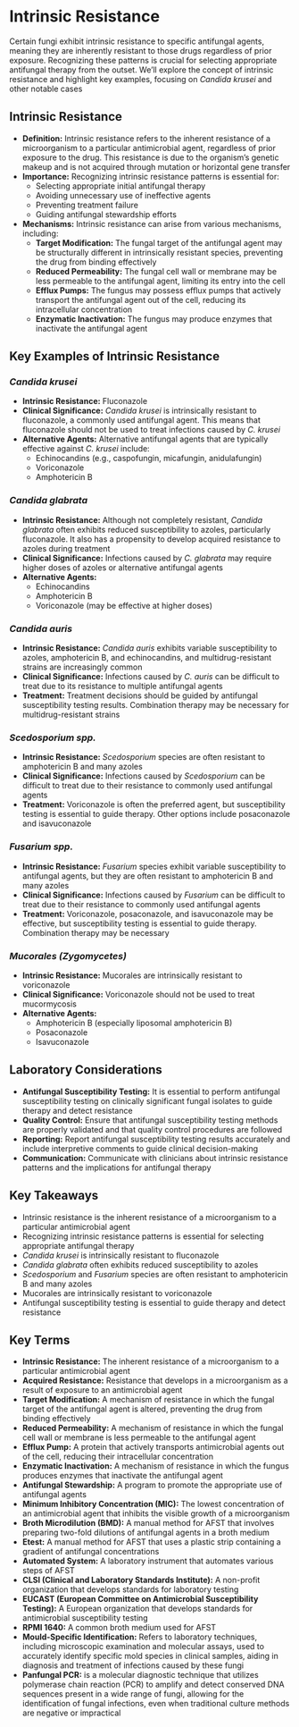 # Intrinsic Resistance {-}

Certain fungi exhibit intrinsic resistance to specific antifungal agents, meaning they are inherently resistant to those drugs regardless of prior exposure. Recognizing these patterns is crucial for selecting appropriate antifungal therapy from the outset. We'll explore the concept of intrinsic resistance and highlight key examples, focusing on *Candida krusei* and other notable cases

## **Intrinsic Resistance** {-}

*   **Definition:** Intrinsic resistance refers to the inherent resistance of a microorganism to a particular antimicrobial agent, regardless of prior exposure to the drug. This resistance is due to the organism's genetic makeup and is not acquired through mutation or horizontal gene transfer
*   **Importance:** Recognizing intrinsic resistance patterns is essential for:
    *   Selecting appropriate initial antifungal therapy
    *   Avoiding unnecessary use of ineffective agents
    *   Preventing treatment failure
    *   Guiding antifungal stewardship efforts
*   **Mechanisms:** Intrinsic resistance can arise from various mechanisms, including:
    *   **Target Modification:** The fungal target of the antifungal agent may be structurally different in intrinsically resistant species, preventing the drug from binding effectively
    *   **Reduced Permeability:** The fungal cell wall or membrane may be less permeable to the antifungal agent, limiting its entry into the cell
    *   **Efflux Pumps:** The fungus may possess efflux pumps that actively transport the antifungal agent out of the cell, reducing its intracellular concentration
    *   **Enzymatic Inactivation:** The fungus may produce enzymes that inactivate the antifungal agent

## **Key Examples of Intrinsic Resistance** {-}

### ***Candida krusei*** {-}

*   **Intrinsic Resistance:** Fluconazole
*   **Clinical Significance:** *Candida krusei* is intrinsically resistant to fluconazole, a commonly used antifungal agent. This means that fluconazole should not be used to treat infections caused by *C. krusei*
*   **Alternative Agents:** Alternative antifungal agents that are typically effective against *C. krusei* include:
    *   Echinocandins (e.g., caspofungin, micafungin, anidulafungin)
    *   Voriconazole
    *   Amphotericin B

### ***Candida glabrata*** {-}

*   **Intrinsic Resistance:** Although not completely resistant, *Candida glabrata* often exhibits reduced susceptibility to azoles, particularly fluconazole. It also has a propensity to develop acquired resistance to azoles during treatment
*   **Clinical Significance:** Infections caused by *C. glabrata* may require higher doses of azoles or alternative antifungal agents
*   **Alternative Agents:**
    *   Echinocandins
    *   Amphotericin B
    *   Voriconazole (may be effective at higher doses)

### ***Candida auris*** {-}

*   **Intrinsic Resistance:** *Candida auris* exhibits variable susceptibility to azoles, amphotericin B, and echinocandins, and multidrug-resistant strains are increasingly common
*   **Clinical Significance:** Infections caused by *C. auris* can be difficult to treat due to its resistance to multiple antifungal agents
*   **Treatment:** Treatment decisions should be guided by antifungal susceptibility testing results. Combination therapy may be necessary for multidrug-resistant strains

### ***Scedosporium spp.*** {-}

*   **Intrinsic Resistance:** *Scedosporium* species are often resistant to amphotericin B and many azoles
*   **Clinical Significance:** Infections caused by *Scedosporium* can be difficult to treat due to their resistance to commonly used antifungal agents
*   **Treatment:** Voriconazole is often the preferred agent, but susceptibility testing is essential to guide therapy. Other options include posaconazole and isavuconazole

### ***Fusarium spp.*** {-}

*   **Intrinsic Resistance:** *Fusarium* species exhibit variable susceptibility to antifungal agents, but they are often resistant to amphotericin B and many azoles
*   **Clinical Significance:** Infections caused by *Fusarium* can be difficult to treat due to their resistance to commonly used antifungal agents
*   **Treatment:** Voriconazole, posaconazole, and isavuconazole may be effective, but susceptibility testing is essential to guide therapy. Combination therapy may be necessary

### ***Mucorales (Zygomycetes)*** {-}

*   **Intrinsic Resistance:** Mucorales are intrinsically resistant to voriconazole
*   **Clinical Significance:** Voriconazole should not be used to treat mucormycosis
*   **Alternative Agents:**
    *   Amphotericin B (especially liposomal amphotericin B)
    *   Posaconazole
    *   Isavuconazole

## **Laboratory Considerations** {-}

*   **Antifungal Susceptibility Testing:** It is essential to perform antifungal susceptibility testing on clinically significant fungal isolates to guide therapy and detect resistance
*   **Quality Control:** Ensure that antifungal susceptibility testing methods are properly validated and that quality control procedures are followed
*   **Reporting:** Report antifungal susceptibility testing results accurately and include interpretive comments to guide clinical decision-making
*   **Communication:** Communicate with clinicians about intrinsic resistance patterns and the implications for antifungal therapy

## **Key Takeaways** {-}

*   Intrinsic resistance is the inherent resistance of a microorganism to a particular antimicrobial agent
*   Recognizing intrinsic resistance patterns is essential for selecting appropriate antifungal therapy
*   *Candida krusei* is intrinsically resistant to fluconazole
*   *Candida glabrata* often exhibits reduced susceptibility to azoles
*   *Scedosporium* and *Fusarium* species are often resistant to amphotericin B and many azoles
*   Mucorales are intrinsically resistant to voriconazole
*   Antifungal susceptibility testing is essential to guide therapy and detect resistance

## **Key Terms** {-}

*   **Intrinsic Resistance:** The inherent resistance of a microorganism to a particular antimicrobial agent
*   **Acquired Resistance:** Resistance that develops in a microorganism as a result of exposure to an antimicrobial agent
*   **Target Modification:** A mechanism of resistance in which the fungal target of the antifungal agent is altered, preventing the drug from binding effectively
*   **Reduced Permeability:** A mechanism of resistance in which the fungal cell wall or membrane is less permeable to the antifungal agent
*   **Efflux Pump:** A protein that actively transports antimicrobial agents out of the cell, reducing their intracellular concentration
*   **Enzymatic Inactivation:** A mechanism of resistance in which the fungus produces enzymes that inactivate the antifungal agent
*   **Antifungal Stewardship:** A program to promote the appropriate use of antifungal agents
*   **Minimum Inhibitory Concentration (MIC):** The lowest concentration of an antimicrobial agent that inhibits the visible growth of a microorganism
*   **Broth Microdilution (BMD):** A manual method for AFST that involves preparing two-fold dilutions of antifungal agents in a broth medium
*   **Etest:** A manual method for AFST that uses a plastic strip containing a gradient of antifungal concentrations
*   **Automated System:** A laboratory instrument that automates various steps of AFST
*   **CLSI (Clinical and Laboratory Standards Institute):** A non-profit organization that develops standards for laboratory testing
*   **EUCAST (European Committee on Antimicrobial Susceptibility Testing):** A European organization that develops standards for antimicrobial susceptibility testing
*   **RPMI 1640:** A common broth medium used for AFST
*   **Mould-Specific Identification:** Refers to laboratory techniques, including microscopic examination and molecular assays, used to accurately identify specific mold species in clinical samples, aiding in diagnosis and treatment of infections caused by these fungi
*   **Panfungal PCR:** is a molecular diagnostic technique that utilizes polymerase chain reaction (PCR) to amplify and detect conserved DNA sequences present in a wide range of fungi, allowing for the identification of fungal infections, even when traditional culture methods are negative or impractical
